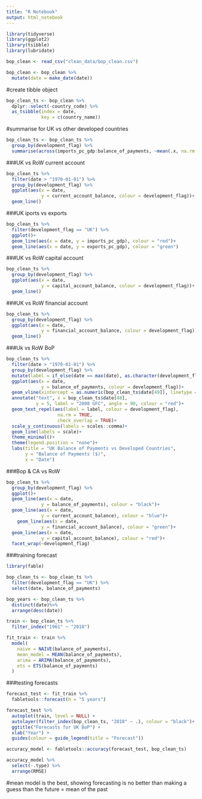 ```yaml
---
title: "R Notebook"
output: html_notebook
---
```

```r
library(tidyverse)
library(ggplot2)
library(tsibble)
library(lubridate)
```

```r
bop_clean <- read_csv("clean_data/bop_clean.csv")
```
```r
bop_clean <- bop_clean %>% 
  mutate(date = make_date(date)) 
```

#create tibble object
```r
bop_clean_ts <- bop_clean %>% 
  dplyr::select(-country_code) %>% 
  as_tsibble(index = date,
             key = c(country_name))
```
#summarise for UK vs other developed countries
```r
bop_clean_ts <- bop_clean_ts %>% 
  group_by(development_flag) %>% 
  summarise(across(imports_pc_gdp:balance_of_payments, ~mean(.x, na.rm = TRUE)))
```
###UK vs RoW current account
```r
bop_clean_ts %>% 
  filter(date > "1970-01-01") %>% 
  group_by(development_flag) %>% 
  ggplot(aes(x = date,
             y = current_account_balance, colour = development_flag))+
  geom_line()
```
###UK iports vs exports
```r
bop_clean_ts %>% 
  filter(development_flag == "UK") %>% 
  ggplot()+
  geom_line(aes(x = date, y = imports_pc_gdp), colour = "red")+
  geom_line(aes(x = date, y = exports_pc_gdp), colour = "green")
```


###UK vs RoW capital account
```r
bop_clean_ts %>% 
  group_by(development_flag) %>% 
  ggplot(aes(x = date,
             y = capital_account_balance, colour = development_flag))+
  geom_line()
```
###UK vs RoW financial account
```r
bop_clean_ts %>% 
  group_by(development_flag) %>% 
  ggplot(aes(x = date,
             y = financial_account_balance, colour = development_flag))+
  geom_line()
```

###Uk vs RoW BoP
```r
bop_clean_ts %>% 
  filter(date > "1970-01-01") %>% 
  group_by(development_flag) %>% 
  mutate(label = if_else(date == max(date), as.character(development_flag), NA_character_)) %>%
  ggplot(aes(x = date,
             y = balance_of_payments, colour = development_flag))+
  geom_vline(xintercept = as.numeric(bop_clean_ts$date[49]), linetype = 1, colour = "red")+
  annotate("text", x = bop_clean_ts$date[48], 
           y = 5, label = "2008 GFC", angle = 90, colour = "red")+
  geom_text_repel(aes(label = label, colour = development_flag),
                   na.rm = TRUE, 
                   check_overlap = TRUE)+
  scale_y_continuous(labels = scales::comma)+
  geom_line(labels = scale)+
  theme_minimal()+
  theme(legend.position = "none")+
  labs(title = "UK Balance of Payments vs Developed Countries",
       y = "Balance of Payments ($)",
       x = "Date")
```
###Bop & CA vs RoW
```r
bop_clean_ts %>% 
  group_by(development_flag) %>% 
  ggplot()+
  geom_line(aes(x = date,
             y = balance_of_payments), colour = "black")+
  geom_line(aes(x = date,
             y = current_account_balance), colour = "blue")+
    geom_line(aes(x = date,
             y = financial_account_balance), colour = "green")+
  geom_line(aes(x = date,
             y = capital_account_balance), colour = "red")+
  facet_wrap(~development_flag)
```

###training forecast
```r
library(fable)
```

```r
bop_clean_ts <- bop_clean_ts %>% 
  filter(development_flag == "UK") %>% 
  select(date, balance_of_payments)

bop_years <- bop_clean_ts %>%
  distinct(date)%>%
  arrange(desc(date))

train <- bop_clean_ts %>%
  filter_index("1961" ~ "2018")
```

```r
fit_train <- train %>%
  model(
    naive = NAIVE(balance_of_payments),
    mean_model = MEAN(balance_of_payments),
    arima = ARIMA(balance_of_payments),
    ets = ETS(balance_of_payments)
  )
```

###testing forecasts
```r
forecast_test <- fit_train %>%
  fabletools::forecast(h = "5 years")
```

```r
forecast_test %>%
  autoplot(train, level = NULL) +
  autolayer(filter_index(bop_clean_ts, "2010" ~ .), colour = "black")+
  ggtitle("Forecasts for UK BoP") +
  xlab("Year") +
  guides(colour = guide_legend(title = "Forecast"))
```
```r
accuracy_model <- fabletools::accuracy(forecast_test, bop_clean_ts)

accuracy_model %>% 
  select(-.type) %>% 
  arrange(RMSE)
```
#mean model is the best, showing forecasting is no better than making a guess than the future = mean of the past
